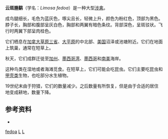 {{Speciesbox 
| taxon =  Limosa fedoa
| status = LC 
| status_system = IUCN3.1
| image = MarbledGodwit.jpg
| authority = [[林奈|L.]], 1758
}}
'''云斑塍鹬'''（学名：''Limosa fedoa''）是一种大型[[涉禽|涉禽]]。

成鸟腿细长，毛色为蓝灰色，啄尖且长，轻微上升，颜色为粉红色，顶部为黑色。脖子长，胸部和腹部呈灰白色，胸部和两翼有暗色条纹。背部深色，呈斑驳状。飞行时两翼下部呈肉桂色。

它们栖息在[[加拿大|加拿大]][[草原三省|草原三省]]、[[大平原|大平原]]的中北部、[[美国|美国]]沼泽或池塘附近。它们在地面上筑巢，通常在短草上。

秋天，它们成群迁徙至[[加州|加州]]、[[墨西哥湾|墨西哥湾]]、[[墨西哥|墨西哥]]和[[南美|南美]]海岸。

这种鸟类在湿地或者海滩觅食。在短草上，它们可能会吃昆虫。它们主要吃昆虫和[[甲壳类|甲壳类]]生物，也吃部分水生植物。

19世纪末由于狩猎，它们的数量减少。之后数量有所恢复，但是由于合适的居住地变成耕地，数量下降。

==参考资料==
{{commons|Marbled Godwit }}
* {{IUCN2006|assessors=BirdLife International|year=2004|id=49047|title=Limosa fedoa|downloaded=11 May 2006}}
{{Taxonbar|from=Q844714}}

[[Category:塍鹬属|fedoa]]
[[Category:卡尔·林奈命名的生物分类|L]]
[[Category:1758年描述的鳥類|L]]
